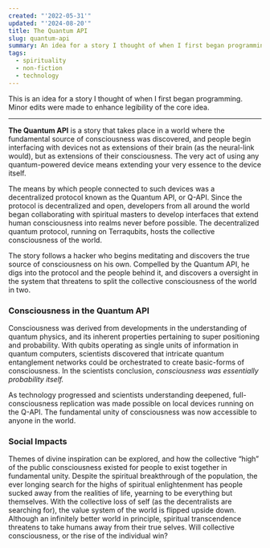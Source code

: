 ```yaml
---
created: "'2022-05-31'"
updated: "'2024-08-20'"
title: The Quantum API
slug: quantum-api
summary: An idea for a story I thought of when I first began programming.
tags:
  - spirituality
  - non-fiction
  - technology
---
```

This is an idea for a story I thought of when I first began programming. Minor edits were made to enhance legibility of the core idea.
***

**The Quantum API** is a story that takes place in a world where the fundamental source of consciousness was discovered, and people begin interfacing with devices not as extensions of their brain (as the neural-link would), but as extensions of their consciousness. The very act of using any quantum-powered device means extending your very essence to the device itself. 

The means by which people connected to such devices was a decentralized protocol known as the Quantum API, or Q-API. Since the protocol is decentralized and open, developers from all around the world began collaborating with spiritual masters to develop interfaces that extend human consciousness into realms never before possible. The decentralized quantum protocol, running on Terraqubits, hosts the collective consciousness of the world.

The story follows a hacker who begins meditating and discovers the true source of consciousness on his own. Compelled by the Quantum API, he digs into the protocol and the people behind it, and discovers a oversight in the system that threatens to split the collective consciousness of the world in two.

### Consciousness in the Quantum API
Consciousness was derived from developments in the understanding of quantum physics, and its inherent properties pertaining to super positioning and probability. With qubits operating as single units of information in quantum computers, scientists discovered that intricate quantum entanglement networks could be orchestrated to create basic-forms of consciousness. In the scientists conclusion, *consciousness was essentially probability itself.* 

As technology progressed and scientists understanding deepened, full-consciousness replication was made possible on local devices running on the Q-API.  The fundamental unity of consciousness was now accessible to anyone in the world.

### Social Impacts
Themes of divine inspiration can be explored, and how the collective “high” of the public consciousness existed for people to exist together in fundamental unity. Despite the spiritual breakthrough of the population, the ever longing search for the highs of spiritual enlightenment has people sucked away from the realities of life, yearning to be everything but themselves. With the collective loss of self (as the decentralists are searching for), the value system of the world is flipped upside down. Although an infinitely better world in principle, spiritual transcendence threatens to take humans away from their true selves. Will collective consciousness, or the rise of the individual win?